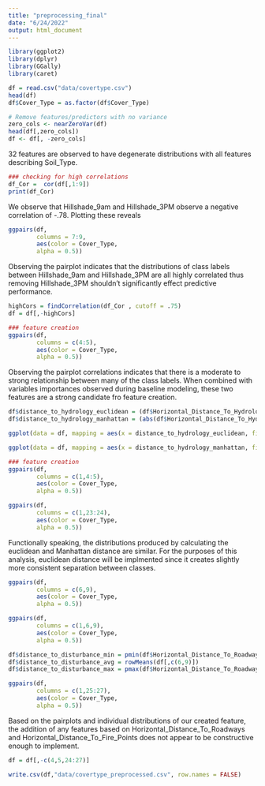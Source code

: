 ```yaml
---
title: "preprocessing_final"
date: "6/24/2022"
output: html_document
---
```


```r
library(ggplot2)
library(dplyr)
library(GGally)
library(caret)
```

```r
df = read.csv("data/covertype.csv")
head(df)
df$Cover_Type = as.factor(df$Cover_Type)
```


```r
# Remove features/predictors with no variance
zero_cols <- nearZeroVar(df)
head(df[,zero_cols])
df <- df[, -zero_cols]
```
32 features are observed to have degenerate distributions with all features describing Soil_Type.

```r
### checking for high correlations
df_Cor =  cor(df[,1:9])
print(df_Cor)
```
We observe that Hillshade_9am and Hillshade_3PM observe a negative correlation of -.78. Plotting these reveals

```r
ggpairs(df,
        columns = 7:9,
        aes(color = Cover_Type,
        alpha = 0.5)) 
```
Observing the pairplot indicates that the distributions of class labels between Hillshade_9am and Hillshade_3PM are all highly correlated thus removing Hillshade_3PM shouldn't significantly effect predictive performance.

```r
highCors = findCorrelation(df_Cor , cutoff = .75)
df = df[,-highCors]
```

```r
### feature creation
ggpairs(df,
        columns = c(4:5),
        aes(color = Cover_Type,
        alpha = 0.5)) 
```
Observing the pairplot correlations indicates that there is a moderate to strong relationship between many of the class labels. When combined with variables importances observed during baseline modeling, these two features are a strong candidate fro feature creation.

```r
df$distance_to_hydrology_euclidean = (df$Horizontal_Distance_To_Hydrology^2 + df$Vertical_Distance_To_Hydrology^2)^(1/2)
df$distance_to_hydrology_manhattan = (abs(df$Horizontal_Distance_To_Hydrology) + abs(df$Vertical_Distance_To_Hydrology))
```

```r
ggplot(data = df, mapping = aes(x = distance_to_hydrology_euclidean, fill = Cover_Type)) + geom_density(alpha=0.3)
```

```r
ggplot(data = df, mapping = aes(x = distance_to_hydrology_manhattan, fill = Cover_Type)) + geom_density(alpha=0.3)
```
```r
### feature creation
ggpairs(df,
        columns = c(1,4:5),
        aes(color = Cover_Type,
        alpha = 0.5)) 
```
```r
ggpairs(df,
        columns = c(1,23:24),
        aes(color = Cover_Type,
        alpha = 0.5)) 
```
Functionally speaking, the distributions produced by calculating the euclidean and Manhattan distance are similar. For the purposes of this analysis, euclidean distance will be implmented since it creates slightly more consistent separation between classes.

```r
ggpairs(df,
        columns = c(6,9),
        aes(color = Cover_Type,
        alpha = 0.5)) 
```
```r
ggpairs(df,
        columns = c(1,6,9),
        aes(color = Cover_Type,
        alpha = 0.5)) 
```
```r
df$distance_to_disturbance_min = pmin(df$Horizontal_Distance_To_Roadways, df$Horizontal_Distance_To_Fire_Points)
df$distance_to_disturbance_avg = rowMeans(df[,c(6,9)])
df$distance_to_disturbance_max = pmax(df$Horizontal_Distance_To_Roadways, df$Horizontal_Distance_To_Fire_Points)
```

```r
ggpairs(df,
        columns = c(1,25:27),
        aes(color = Cover_Type,
        alpha = 0.5)) 
```

Based on the pairplots and individual distributions of our created feature, the addition of any features based on Horizontal_Distance_To_Roadways and Horizontal_Distance_To_Fire_Points does not appear to be constructive enough to implement.

```r

df = df[,-c(4,5,24:27)]
```

```r
write.csv(df,"data/covertype_preprocessed.csv", row.names = FALSE)
```






